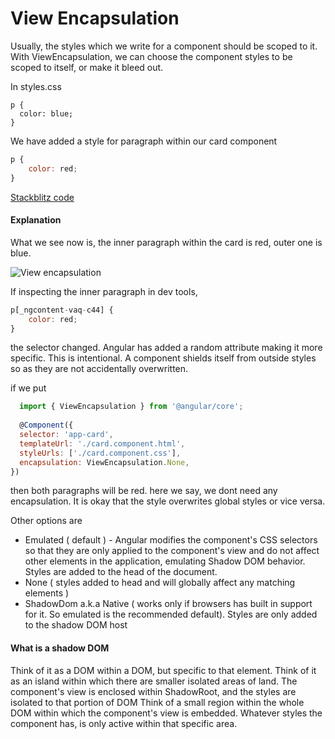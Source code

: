 # View Encapsulation

Usually, the styles which we write for a component should be scoped to it.
With ViewEncapsulation, we can choose the component styles to be scoped to itself, or make it bleed out.

In styles.css

```
p {
  color: blue;
}

```

We have added a style for paragraph within our card component

```js
p {
    color: red;
}
```

[Stackblitz code](https://stackblitz.com/edit/ngdocs-05-2a2ats?file=src%2Fapp%2Fapp.component.html)


#### Explanation

What we see now is, the inner paragraph within the card is red, outer one is blue.

![View encapsulation](/images/ve1.png)

If inspecting the inner paragraph in dev tools,

```js
p[_ngcontent-vaq-c44] {
    color: red;
}
```

the selector changed. Angular has added a random attribute making it more specific. This is intentional.
A component shields itself from outside styles so as they are not accidentally overwritten.

if we put

```js
  import { ViewEncapsulation } from '@angular/core';
  
  @Component({
  selector: 'app-card',
  templateUrl: './card.component.html',
  styleUrls: ['./card.component.css'],
  encapsulation: ViewEncapsulation.None,
})
```

then both paragraphs will be red. here we say, we dont need any encapsulation.
It is okay that the style overwrites global styles or vice versa.

Other options are

- Emulated ( default ) - Angular modifies the component's CSS selectors so that they are only applied to the component's view and do not affect other elements in the application, emulating Shadow DOM behavior. Styles are added to the head of the document.
- None ( styles added to head and will globally affect any matching elements )
- ShadowDom a.k.a Native ( works only if browsers has built in support for it. So emulated is the recommended default). Styles are only added to the shadow DOM host

#### What is a shadow DOM

Think of it as a DOM within a DOM, but specific to that element.
Think of it as an island within which there are smaller isolated areas of land.
The component's view is enclosed within ShadowRoot, and the styles are isolated to that portion of DOM
Think of a small region within the whole DOM within which the component's view is embedded. Whatever styles the component has, is only active within that specific area.
